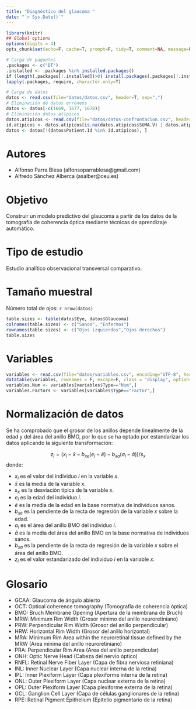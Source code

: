 ```yaml
---
title: "Diagnóstico del glaucoma "
date: "`r Sys.Date()`"
---
```


```r
library(knitr)
## Global options
options(digits = 4)
opts_chunk$set(echo=F, cache=T, prompt=F, tidy=T, comment=NA, message=F, warning=F, dev="png", dev.args=list(type="cairo"), dpi=300)
```

```r
# Carga de paquetes
.packages <- c("DT")
.installed <- .packages %in% installed.packages()
if (length(.packages[!.installed])>0) install.packages(.packages[!.installed])
lapply(.packages, require, character.only=T)
```

```r
# Carga de datos
datos <- read.csv(file="datos/datos.csv", header=T, sep=",")
# Eliminación de datos erróneos
datos <- datos[-c(1669, 1677, 1678)]
# Eliminación datos atípicos
datos.atipicos <- read.csv(file="datos/datos-confrontacion.csv", header=T, sep=",")
id.atipicos <- datos.atipicos[is.na(datos.atipicos$SUMA.V) | datos.atipicos$SUMA.V>10, "Lastname"]
datos <- datos[!(datos$Patient.Id %in% id.atipicos), ]
```

# Autores

- Alfonso Parra Blesa (alfonsoparrablesa@gmail.com)
- Alfredo Sánchez Alberca (asalber@ceu.es)

# Objetivo

Construir un modelo predictivo del glaucoma a partir de los datos de la tomografía de coherencia óptica mediante técnicas de aprendizaje automático.


# Tipo de estudio

Estudio analítico observacional transversal comparativo. 


# Tamaño muestral

Número total de ojos: `r nrow(datos)`
```r
table.sizes <- table(datos$Eye, datos$Glaucoma)
colnames(table.sizes) <- c("Sanos", "Enfermos")
rownames(table.sizes) <- c("Ojos izquierdos","Ojos derechos")
table.sizes
```


# Variables

```r
variables <- read.csv(file="datos/variables.csv", encoding="UTF-8", header=T, sep=",")
datatable(variables, rownames = F, escape=F, class = 'display', options = list(pageLength = 10, dom="ltip", language = list(url = 'http://cdn.datatables.net/plug-ins/1.10.11/i18n/Spanish.json')))
variables.Num <- variables[variables$Type=="Num",]
variables.Factors <- variables[variables$Type=="Factor",]
```

# Normalización de datos

Se ha comprobado que el grosor de los anillos depende linealmente de la edad y del área del anillo BMO, por lo que se ha optado por estandarizar los datos aplicando la siguiente transformación: 

$$z_i=(x_i-\bar x-b_{xe}(e_i-\bar e)-b_{xa}(a_i-\bar a))/s_x$$
donde:

- $x_i$ es el valor del individuo $i$ en la variable $x$.
- $\bar x$ es la media de la variable $x$.
- $s_x$ es la desviación típica de la variable $x$.
- $e_i$ es la edad del individuo $i$.
- $\bar e$ es la media de la edad en la base normativa de individuos sanos.
- $b_{xe}$ es la pendiente de la recta de regresión de la variable $x$ sobre la edad.
- $a_i$ es el área del anillo BMO del individuo $i$.
- $\bar a$ es la media del área del anillo BMO en la base normativa de individuos sanos.
- $b_{xa}$ es la pendiente de la recta de regresión de la variable $x$ sobre el área del anillo BMO.
- $z_i$ es el valor estandarizado del individuo $i$ en la variable $x$. 


# Glosario

- GCAA: Glaucoma de ángulo abierto
- OCT: Optical coherence tomography (Tomografía de coherencia óptica)
- BMO: Bruch Membrane Opening (Apertura de la membrana de Bruch)
- MRW: Minimum Rim Width (Grosor mínimo del anillo neuroretiniano)
- PRW: Perpendicular Rim Width (Grosor del anillo perpendicular)
- HRW: Horizontal Rim Width (Grosor del anillo horizontal)
- MRA: Minimum Rim Area within the neuroretinal tissue defined by the MRW (Area mínima del anillo neuroretiniano)
- PRA: Perpendicular Rim Area (Area del anillo perpendicular) 
- ONH: Optic Nerve Head (Cabeza del nervio óptico)
- RNFL: Retinal Nerve Fiber Layer (Capa de fibra nerviosa retiniana)
- INL: Inner Nuclear Layer (Capa nuclear interna de la retina)
- IPL: Inner Plexiform Layer (Capa plexiforme interna de la retina)
- ONL: Outer Plexiform Layer (Capa nuclear externa de la retina)
- OPL: Outer Plexiform Layer (Capa plexiforme externa de la retina)
- GCL: Ganglion Cell Layer (Capa de células ganglionares de la retina)
- RPE: Retinal Pigment Epithelium (Epitelio pigmentario de la retina)


